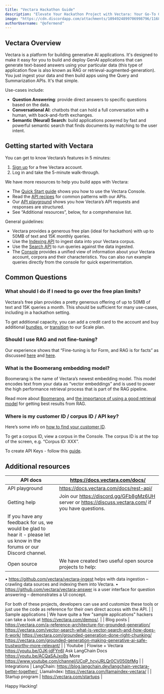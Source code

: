 ```yaml
---
title: "Vectara Hackathon Guide"
description: "Elevate Your Hackathon Project with Vectara: Your Go-To Guide for Building Generative AI Applications in Hackathons. Discover use-cases, quick-start resources, and unleash the full potential of GenAI."
image: "https://cdn.discordapp.com/attachments/1094924899706998796/1168561905808449677/Tutorial_image_template.png?ex=65523715&is=653fc215&hm=1cfd117afd1976f2aaad75222bfe6d624e362b32ab402963e045bce67d2e9829&"
authorUsername: "@ofermend"
---
```


## Vectara Overview

Vectara is a platform for building generative AI applications. It's designed to make it easy for you to build and deploy GenAI applications that can generate text-based answers using your particular data (this type of application flow is also known as RAG or retrieval-augmented-generation). You just ingest your data and then build apps using the Query and Summarization APIs. It's that simple.

Use-cases include:

- **Question Answering**: provide direct answers to specific questions based on the data.
- **Conversational AI**: chatbots that can hold a full conversation with a human, with back-and-forth exchanges.
- **Semantic (Neural) Search**: build applications powered by fast and powerful semantic search that finds documents by matching to the user intent.

## Getting started with Vectara

You can get to know Vectara’s features in 5 minutes:

1. [Sign up](https://console.vectara.com/signup) for a free Vectara account.
2. Log in and take the 5-minute walk-through.

We have more resources to help you build apps with Vectara:

- The [Quick Start guide](https://docs.vectara.com/docs/quickstart) shows you how to use the Vectara Console.
- Read the [API recipes](https://docs.vectara.com/docs/api-recipes) for common patterns with our APIs.
- Our [API playground](https://docs.vectara.com/docs/rest-api/) shows you how Vectara’s API requests and responses are structured.
- See “Additional resources”, below, for a comprehensive list.

General guidelines:

- Vectara provides a generous free plan (ideal for hackathon) with up to 50MB of text and 15K monthly queries.
- Use the [Indexing API](https://docs.vectara.com/docs/api-reference/indexing-apis/indexing) to ingest data into your Vectara corpus.
- Use the [Search API](https://docs.vectara.com/docs/api-reference/search-apis/search) to run queries against the data ingested.
- The [Console](https://console.vectara.com/login) provides a unified view of information about your Vectara account, corpora and their characteristics. You can also run example queries directly from the console for quick experimentation.

## Common Questions

### What should I do if I need to go over the free plan limits?

Vectara’s free plan provides a pretty generous offering of up to 50MB of text and 15K queries a month. This should be sufficient for many use-cases, including in a hackathon setting.

To get additional capacity, you can add a credit card to the account and buy additional [bundles](https://vectara.com/pricing/), or [transition](https://vectara.com/contact-us/) to our Scale plan.

### Should I use RAG and not fine-tuning?

Our experience shows that “Fine-tuning is for Form, and RAG is for facts” as discussed [here](https://www.anyscale.com/blog/fine-tuning-is-for-form-not-facts) and [here](https://vectara.com/fine-tuning-vs-grounded-generation/).

### What is the Boomerang embedding model?

Boomerang is the name of Vectara’s newest embedding model. This model encodes text from your data as “vector embeddings” and is used to power the high performance retrieval process that is part of the RAG pipeline.

Read more about [Boomerang](https://vectara.com/introducing-boomerang-vectaras-new-and-improved-retrieval-model/), and [the importance of using a good retrieval model](https://vectara.com/retrieval-augmented-generation-rag-done-right-retrieval/) for getting best results from RAG.

### Where is my customer ID / corpus ID / API key?

Here’s some info on [how to find your customer ID](https://docs.vectara.com/docs/quickstart#view-your-customer-id).

To get a corpus ID, view a corpus in the Console. The corpus ID is at the top of the screen, e.g. “Corpus ID: XXX”.

To create API Keys - follow this [guide](https://docs.vectara.com/docs/common-use-cases/app-authn-authz/api-keys).

## 

## Additional resources

| API docs | https://docs.vectara.com/docs/ |
| --- | --- |
| API playground | https://docs.vectara.com/docs/rest-api/ |
| Getting help | Join our https://discord.gg/GFb8gMz6UH server or https://discuss.vectara.com/ if you have questions.
If you have any feedback for us, we would be glad to hear it - please let us know in the forums or our Discord channel. |
| Open source | We have created two useful open source projects to help:
• https://github.com/vectara/vectara-ingest helps with data ingestion – crawling data sources and indexing them into Vectara.
• https://github.com/vectara/vectara-answer is a user interface for question answering – demonstrates a UI concept.

For both of these projects, developers can use and customize these tools or just use the code as reference for their own direct access with the API. |
| Sample applications | We have quite a few "sample applications" hackers can take a look at https://vectara.com/demos/. |
| Blog posts | https://vectara.com/a-reference-architecture-for-grounded-generation/
https://vectara.com/vector-search-what-is-vector-search-and-how-does-it-work/
https://vectara.com/grounded-generation-done-right-chunking/
https://vectara.com/grounded-generation-making-generative-ai-safe-trustworthy-more-relevant/ |
| Youtube | Flowise + Vectara https://youtu.be/OJK-jdFYn6I
Ask LangChain Docs https://youtu.be/ACQaSAJxoBs
More https://www.youtube.com/channel/UCoP_hcyjJRLQr0CV050bfMg |
| Integrations | LangChain: https://blog.langchain.dev/langchain-vectara-better-together/ 
LlamaIndex: https://vectara.com/llamaindex-vectara/ |
| Startup program | https://vectara.com/startups |

Happy Hacking!
